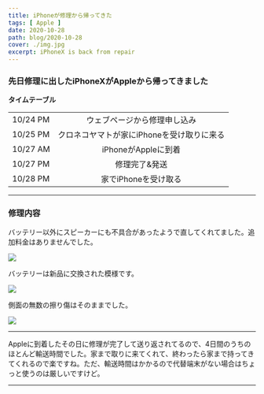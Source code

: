 ```yaml
---
title: iPhoneが修理から帰ってきた
tags: [ Apple ]
date: 2020-10-28
path: blog/2020-10-28
cover: ./img.jpg
excerpt: iPhoneX is back from repair
---
```


### 先日修理に出したiPhoneXがAppleから帰ってきました

**タイムテーブル**

|      |       |
|-----------|:------------:|
| 10/24 PM| ウェブページから修理申し込み|
| 10/25 PM| クロネコヤマトが家にiPhoneを受け取りに来る|
| 10/27 AM| iPhoneがAppleに到着|
| 10/27 PM| 修理完了&発送|
| 10/28 PM| 家でiPhoneを受け取る|

---

### 修理内容

バッテリー以外にスピーカーにも不具合があったようで直してくれてました。追加料金はありませんでした。

![](./img2.png)

バッテリーは新品に交換された模様です。

![](./img1.jpg)

側面の無数の擦り傷はそのままでした。

![](./img3.jpg)

---

Appleに到着したその日に修理が完了して送り返されてるので、4日間のうちのほとんど輸送時間でした。家まで取りに来てくれて、終わったら家まで持ってきてくれるので楽ですね。ただ、輸送時間はかかるので代替端末がない場合はちょっと使うのは厳しいですけど。

---